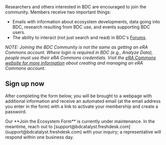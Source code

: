 
<PageContent title="Join the BDC Community">
  Researchers and others interested in BDC are encouraged to join the community.
  Members receive two important things:
  
  - Emails with information about ecosystem developments, data going into BDC,
    research resulting from BDC use, and events supporting BDC users.
  - The ability to interact (not just search and read) in
    BDC's [Forums](https://bdcatalyst.freshdesk.com/support/discussions/60000024585).
  
  *NOTE: Joining the BDC Community is not the same as getting an eRA Commons account.
  Where login is required in BDC (e.g., Analyze Data), people must use their eRA Commons
  credentials. Visit the [eRA Commons website for more information](https://www.era.nih.gov/register-accounts/create-and-edit-an-account.htm)
  about creating and managing an eRA Commons account.*
  
  ## Sign up now
  
  After completing the form below, you will be brought to a webpage with additional
  information and receive an automated email (at the email address you enter in the form)
  with a link to activate your membership and create a password.

<InfoCard>
  Our **Join the Ecosystem Form** is currently under maintenance. In the meantime, reach out to [support@bdcatalyst.freshdesk.com](support@bdcatalyst.freshdesk.com) with your inquiry; a representative will respond within one business day.
</InfoCard>

</PageContent>